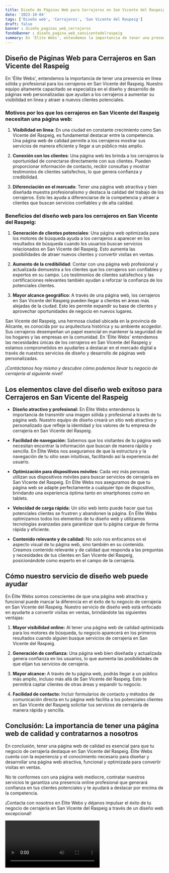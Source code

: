 ```yaml
---
title: Diseño de Páginas Web para Cerrajeros en San Vicente del Raspeig
date: '2023-10-04'
tags: ['Diseño web', 'Cerrajeros', 'San Vicente del Raspeig']
draft: false
banner : diseño_paginas_web_cerrajeros
fondoBanner : diseño_pagina_web_sanvicentedelraspeig
summary: En 'Élite Webs', entendemos la importancia de tener una presencia en línea sólida y profesional para los cerrajeros en San Vicente del Raspeig. Nuestro equipo altamente capacitado se especializa en el diseño y desarrollo de páginas web personalizadas que ayudan a los cerrajeros a aumentar su visibilidad en línea y atraer a nuevos clientes potenciales.
---
```


## Diseño de Páginas Web para Cerrajeros en San Vicente del Raspeig

En 'Élite Webs', entendemos la importancia de tener una presencia en línea sólida y profesional para los cerrajeros en San Vicente del Raspeig. Nuestro equipo altamente capacitado se especializa en el diseño y desarrollo de páginas web personalizadas que ayudan a los cerrajeros a aumentar su visibilidad en línea y atraer a nuevos clientes potenciales.

### Motivos por los que los cerrajeros en San Vicente del Raspeig necesitan una página web:

1. **Visibilidad en línea**: En una ciudad en constante crecimiento como San Vicente del Raspeig, es fundamental destacar entre la competencia. Una página web de calidad permite a los cerrajeros mostrar sus servicios de manera eficiente y llegar a un público más amplio.

2. **Conexión con los clientes**: Una página web les brinda a los cerrajeros la oportunidad de conectarse directamente con sus clientes. Pueden proporcionar información de contacto, recibir consultas y mostrar testimonios de clientes satisfechos, lo que genera confianza y credibilidad.

3. **Diferenciación en el mercado**: Tener una página web atractiva y bien diseñada muestra profesionalismo y destaca la calidad del trabajo de los cerrajeros. Esto les ayuda a diferenciarse de la competencia y atraer a clientes que buscan servicios confiables y de alta calidad.

### Beneficios del diseño web para los cerrajeros en San Vicente del Raspeig:

1. **Generación de clientes potenciales**: Una página web optimizada para los motores de búsqueda ayuda a los cerrajeros a aparecer en los resultados de búsqueda cuando los usuarios buscan servicios relacionados en San Vicente del Raspeig. Esto aumenta las posibilidades de atraer nuevos clientes y convertir visitas en ventas.

2. **Aumento de la credibilidad**: Contar con una página web profesional y actualizada demuestra a los clientes que los cerrajeros son confiables y expertos en su campo. Los testimonios de clientes satisfechos y las certificaciones relevantes también ayudan a reforzar la confianza de los potenciales clientes.

3. **Mayor alcance geográfico**: A través de una página web, los cerrajeros en San Vicente del Raspeig pueden llegar a clientes en áreas más alejadas de la ciudad. Esto les permite expandir su base de clientes y aprovechar oportunidades de negocio en nuevos lugares.

San Vicente del Raspeig, una hermosa ciudad ubicada en la provincia de Alicante, es conocida por su arquitectura histórica y su ambiente acogedor. Sus cerrajeros desempeñan un papel esencial en mantener la seguridad de los hogares y las empresas en la comunidad. En 'Élite Webs' entendemos las necesidades únicas de los cerrajeros en San Vicente del Raspeig y estamos comprometidos en ayudarles a destacar en el mercado digital a través de nuestros servicios de diseño y desarrollo de páginas web personalizadas.

*¡Contáctanos hoy mismo y descubre cómo podemos llevar tu negocio de cerrajería al siguiente nivel!*

<GifSeo />

<Cta />

## Los elementos clave del diseño web exitoso para Cerrajeros en San Vicente del Raspeig

- **Diseño atractivo y profesional:** En Élite Webs entendemos la importancia de transmitir una imagen sólida y profesional a través de tu página web. Nuestro equipo de diseño creará un sitio web atractivo y personalizado que refleje la identidad y los valores de tu empresa de cerrajería en San Vicente del Raspeig.

- **Facilidad de navegación:** Sabemos que los visitantes de tu página web necesitan encontrar la información que buscan de manera rápida y sencilla. En Élite Webs nos aseguramos de que la estructura y la navegación de tu sitio sean intuitivas, facilitando así la experiencia del usuario.

- **Optimización para dispositivos móviles:** Cada vez más personas utilizan sus dispositivos móviles para buscar servicios de cerrajería en San Vicente del Raspeig. En Élite Webs nos aseguramos de que tu página web se adapte perfectamente a cualquier tipo de dispositivo, brindando una experiencia óptima tanto en smartphones como en tablets.

- **Velocidad de carga rápida:** Un sitio web lento puede hacer que tus potenciales clientes se frustren y abandonen la página. En Élite Webs optimizamos todos los elementos de tu diseño web y utilizamos tecnologías avanzadas para garantizar que tu página cargue de forma rápida y eficiente.

- **Contenido relevante y de calidad:** No solo nos enfocamos en el aspecto visual de tu página web, sino también en su contenido. Creamos contenido relevante y de calidad que responda a las preguntas y necesidades de tus clientes en San Vicente del Raspeig, posicionándote como experto en el campo de la cerrajería.

## Cómo nuestro servicio de diseño web puede ayudar

En Élite Webs somos conscientes de que una página web atractiva y funcional puede marcar la diferencia en el éxito de tu negocio de cerrajería en San Vicente del Raspeig. Nuestro servicio de diseño web está enfocado en ayudarte a convertir visitas en ventas, brindándote las siguientes ventajas:

1. **Mayor visibilidad online:** Al tener una página web de calidad optimizada para los motores de búsqueda, tu negocio aparecerá en los primeros resultados cuando alguien busque servicios de cerrajería en San Vicente del Raspeig.

2. **Generación de confianza:** Una página web bien diseñada y actualizada genera confianza en los usuarios, lo que aumenta las posibilidades de que elijan tus servicios de cerrajería.

3. **Mayor alcance:** A través de tu página web, podrás llegar a un público más amplio, incluso más allá de San Vicente del Raspeig. Esto te permitirá captar clientes de otras áreas y expandir tu negocio.

4. **Facilidad de contacto:** Incluir formularios de contacto y métodos de comunicación directa en tu página web facilita a los potenciales clientes en San Vicente del Raspeig solicitar tus servicios de cerrajería de manera rápida y sencilla.

## Conclusión: La importancia de tener una página web de calidad y contratarnos a nosotros

En conclusión, tener una página web de calidad es esencial para que tu negocio de cerrajería destaque en San Vicente del Raspeig. Élite Webs cuenta con la experiencia y el conocimiento necesario para diseñar y desarrollar una página web atractiva, funcional y optimizada para convertir visitas en ventas.

No te conformes con una página web mediocre, contratar nuestros servicios te garantiza una presencia online profesional que generará confianza en tus clientes potenciales y te ayudará a destacar por encima de la competencia.

¡Contacta con nosotros en Élite Webs y déjanos impulsar el éxito de tu negocio de cerrajería en San Vicente del Raspeig a través de un diseño web excepcional!

<Video />

<CtaBot job='Cerrajeros' city='San Vicente del Raspeig'/>

<Gmaps query='San Vicente del Raspeig+españa+maps' />